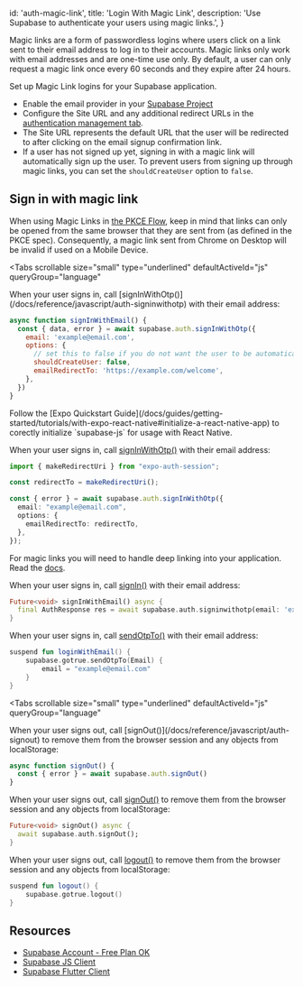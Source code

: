 
  id: 'auth-magic-link',
  title: 'Login With Magic Link',
  description: 'Use Supabase to authenticate your users using magic links.',
}

Magic links are a form of passwordless logins where users click on a link sent to their email address to log in to their accounts. Magic links only work with email addresses and are one-time use only. By default, a user can only request a magic link once every 60 seconds and they expire after 24 hours.

Set up Magic Link logins for your Supabase application.

- Enable the email provider in your [Supabase Project](/dashboard/project/_/auth/providers)
- Configure the Site URL and any additional redirect URLs in the [authentication management tab](/dashboard/project/_/auth/url-configuration).
- The Site URL represents the default URL that the user will be redirected to after clicking on the email signup confirmation link.
- If a user has not signed up yet, signing in with a magic link will automatically sign up the user. To prevent users from signing up through magic links, you can set the `shouldCreateUser` option to `false`.

## Sign in with magic link

<Admonition type="caution">

When using Magic Links in [the PKCE Flow](/blog/supabase-auth-sso-pkce#introducing-pkce), keep in mind that links can only be opened from the same browser that they are sent from (as defined in the PKCE spec). Consequently, a magic link sent from Chrome on Desktop will be invalid if used on a Mobile Device.

</Admonition>

<Tabs
  scrollable
  size="small"
  type="underlined"
  defaultActiveId="js"
  queryGroup="language"
>
<TabPanel id="js" label="JavaScript">
When your user signs in, call [signInWithOtp()](/docs/reference/javascript/auth-signinwithotp) with their email address:

```js
async function signInWithEmail() {
  const { data, error } = await supabase.auth.signInWithOtp({
    email: 'example@email.com',
    options: {
      // set this to false if you do not want the user to be automatically signed up
      shouldCreateUser: false,
      emailRedirectTo: 'https://example.com/welcome',
    },
  })
}
```

</TabPanel>
<TabPanel id="react-native" label="Expo React Native">
Follow the [Expo Quickstart Guide](/docs/guides/getting-started/tutorials/with-expo-react-native#initialize-a-react-native-app) to corectly initialize `supabase-js` for usage with React Native.

When your user signs in, call [signInWithOtp()](/docs/reference/javascript/auth-signinwithotp) with their email address:

```ts
import { makeRedirectUri } from "expo-auth-session";

const redirectTo = makeRedirectUri();

const { error } = await supabase.auth.signInWithOtp({
  email: "example@email.com",
  options: {
    emailRedirectTo: redirectTo,
  },
});
```

For magic links you will need to handle deep linking into your application. Read the [docs](/docs/guides/auth/native-mobile-deep-linking).
</TabPanel>
<TabPanel id="dart" label="Dart">

When your user signs in, call [signIn()](/docs/reference/dart/auth-signinwithotp) with their email address:

```dart
Future<void> signInWithEmail() async {
  final AuthResponse res = await supabase.auth.signinwithotp(email: 'example@email.com');
}
```

</TabPanel>
<TabPanel id="kotlin" label="Kotlin">

When your user signs in, call [sendOtpTo()](/docs/reference/kotlin/auth-signinwithotp) with their email address:

```kotlin
suspend fun loginWithEmail() {
	supabase.gotrue.sendOtpTo(Email) {
		email = "example@email.com"
	}
}
```

</TabPanel>
</Tabs>

<Tabs
  scrollable
  size="small"
  type="underlined"
  defaultActiveId="js"
  queryGroup="language"
>
<TabPanel id="js" label="JavaScript">
When your user signs out, call [signOut()](/docs/reference/javascript/auth-signout) to remove them from the browser session and any objects from localStorage:

```js
async function signOut() {
  const { error } = await supabase.auth.signOut()
}
```

</TabPanel>
<TabPanel id="dart" label="Dart">

When your user signs out, call [signOut()](/docs/reference/dart/auth-signout) to remove them from the browser session and any objects from localStorage:

```dart
Future<void> signOut() async {
  await supabase.auth.signOut();
}
```

</TabPanel>
<TabPanel id="kotlin" label="Kotlin">

When your user signs out, call [logout()](/docs/reference/kotlin/auth-signout) to remove them from the browser session and any objects from localStorage:

```kotlin
suspend fun logout() {
	supabase.gotrue.logout()
}
```

</TabPanel>
</Tabs>

## Resources

- [Supabase Account - Free Plan OK](https://supabase.com)
- [Supabase JS Client](https://github.com/supabase/supabase-js)
- [Supabase Flutter Client](https://github.com/supabase/supabase-flutter)


